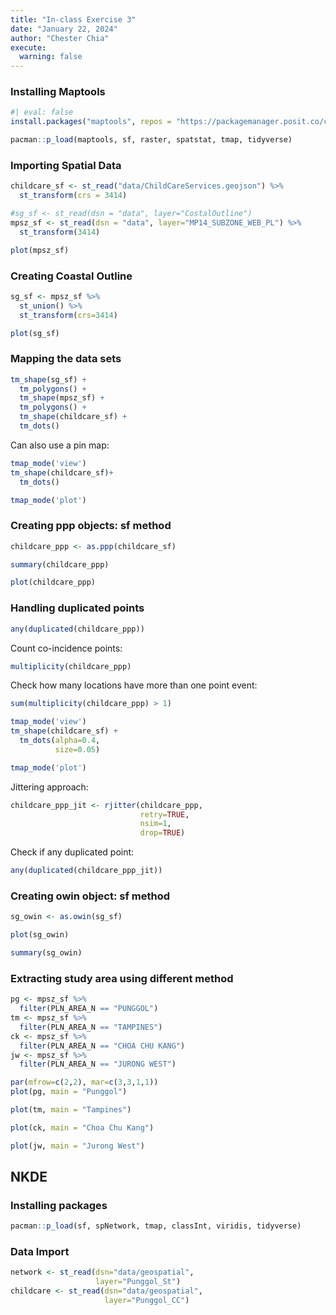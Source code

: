 ```yaml
---
title: "In-class Exercise 3"
date: "January 22, 2024"
author: "Chester Chia"
execute:
  warning: false
---
```


### Installing Maptools

```r
#| eval: false
install.packages("maptools", repos = "https://packagemanager.posit.co/cran/2023-10-13")
```

```r
pacman::p_load(maptools, sf, raster, spatstat, tmap, tidyverse)
```

### Importing Spatial Data

```r
childcare_sf <- st_read("data/ChildCareServices.geojson") %>%
  st_transform(crs = 3414)
```

```r
#sg_sf <- st_read(dsn = "data", layer="CostalOutline")
mpsz_sf <- st_read(dsn = "data", layer="MP14_SUBZONE_WEB_PL") %>%
  st_transform(3414)
```

```r
plot(mpsz_sf)
```

### Creating Coastal Outline

```r
sg_sf <- mpsz_sf %>%
  st_union() %>%
  st_transform(crs=3414)
```

```r
plot(sg_sf)
```

### Mapping the data sets

```r
tm_shape(sg_sf) +
  tm_polygons() +
  tm_shape(mpsz_sf) +
  tm_polygons() +
  tm_shape(childcare_sf) +
  tm_dots()
```

Can also use a pin map:

```r
tmap_mode('view')
tm_shape(childcare_sf)+
  tm_dots()
```

```r
tmap_mode('plot')
```

### Creating ppp objects: sf method

```r
childcare_ppp <- as.ppp(childcare_sf)
```

```r
summary(childcare_ppp)
```

```r
plot(childcare_ppp)
```

### Handling duplicated points

```r
any(duplicated(childcare_ppp))
```

Count co-incidence points:

```r
multiplicity(childcare_ppp)
```

Check how many locations have more than one point event:

```r
sum(multiplicity(childcare_ppp) > 1)
```

```r
tmap_mode('view')
tm_shape(childcare_sf) +
  tm_dots(alpha=0.4, 
          size=0.05)
```

```r
tmap_mode('plot')
```

Jittering approach:

```r
childcare_ppp_jit <- rjitter(childcare_ppp, 
                             retry=TRUE, 
                             nsim=1, 
                             drop=TRUE)
```

Check if any duplicated point:

```r
any(duplicated(childcare_ppp_jit))
```

### Creating owin object: sf method

```r
sg_owin <- as.owin(sg_sf)
```

```r
plot(sg_owin)
```

```r
summary(sg_owin)
```

### Extracting study area using different method

```r
pg <- mpsz_sf %>%
  filter(PLN_AREA_N == "PUNGGOL")
tm <- mpsz_sf %>%
  filter(PLN_AREA_N == "TAMPINES")
ck <- mpsz_sf %>%
  filter(PLN_AREA_N == "CHOA CHU KANG")
jw <- mpsz_sf %>%
  filter(PLN_AREA_N == "JURONG WEST")
```

```r
par(mfrow=c(2,2), mar=c(3,3,1,1))
plot(pg, main = "Punggol")
```

```r
plot(tm, main = "Tampines")
```

```r
plot(ck, main = "Choa Chu Kang")
```

```r
plot(jw, main = "Jurong West")
```

## NKDE

### Installing packages

```r
pacman::p_load(sf, spNetwork, tmap, classInt, viridis, tidyverse)
```

### Data Import

```r
network <- st_read(dsn="data/geospatial",
                   layer="Punggol_St")
childcare <- st_read(dsn="data/geospatial",
                     layer="Punggol_CC")
```
